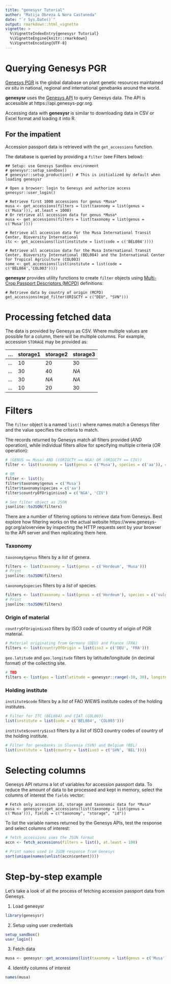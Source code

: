 ```yaml
---
title: "genesysr Tutorial"
author: "Matija Obreza & Nora Castaneda"
date: "`r Sys.Date()`"
output: rmarkdown::html_vignette
vignette: >
  %\VignetteIndexEntry{genesysr Tutorial}
  %\VignetteEngine{knitr::rmarkdown}
  %\VignetteEncoding{UTF-8}
---
```


Querying Genesys PGR
=====================

[Genesys PGR](https://www.genesys-pgr.org) is the global database on plant genetic resources
maintained *ex situ* in national, regional and international genebanks around the world.

**genesysr** uses the [Genesys API](https://www.genesys-pgr.org/doc/0/apis) to query Genesys data.
The API is accessible at https://api.genesys-pgr.org.

Accessing data with **genesysr** is similar to downloading data in CSV or Excel format and loading
it into R.

## For the impatient

Accession passport data is retrieved with the `get_accessions` function.

The database is queried by providing a `filter` (see Filters below):

```
## Setup: use Genesys Sandbox environment
# genesysr::setup_sandbox()
# genesysr::setup_production() # This is initialized by default when loading genesysr

# Open a browser: login to Genesys and authorize access
genesysr::user_login()

# Retrieve first 1000 accessions for genus *Musa*
musa <- get_accessions(filters = list(taxonomy = list(genus = c('Musa'))), at.least = 1000)
# Or retrieve all accession data for genus *Musa*
musa <- get_accessions(filters = list(taxonomy = list(genus = c('Musa'))))

# Retrieve all accession data for the Musa International Transit Center, Bioversity International
itc <- get_accessions(list(institute = list(code = c('BEL084'))))

# Retrieve all accession data for the Musa International Transit Center, Bioversity International (BEL084) and the International Center for Tropical Agriculture (COL003)
some <- get_accessions(list(institute = list(code = c('BEL084','COL003'))))
```

**genesysr** provides utility functions to create `filter` objects using [Multi-Crop Passport Descriptors (MCPD)](https://www.genesys-pgr.org/documentation/basics) definitions:

```
# Retrieve data by country of origin (MCPD)
get_accessions(mcpd_filter(ORIGCTY = c("DEU", "SVN")))
```

# Processing fetched data

The data is provided by Genesys as CSV. Where multiple values are possible for a column,
there will be multiple columns. For example, accession `STORAGE` may be provided as:

|...|storage1|storage2|storage3|
|--|--|--|--|
|...|10|20|30|
|...|30|40|*NA*|
|...|30|*NA*|*NA*|
|...|10|20|30|

# Filters

The `filter` object is a named `list()` where names match a Genesys filter and the value
specifies the criteria to match.

The records returned by Genesys match all filters provided (*AND* operation), while individual filters
allow for specifying multiple criteria (*OR* operation):

```r
# (GENUS == Musa) AND ((ORIGCTY == NGA) OR (ORIGCTY == CIV))
filter <- list(taxonomy = list(genus = c('Musa'), species = c('aa')), countryOfOrigin = list(iso3 = c('NGA', 'CIV')))

# OR
filter <- list();
filter$taxonomy$genus = c('Musa')
filter$taxonomy$species = c('aa')
filter$countryOfOrigin$iso3 = c('NGA', 'CIV')

# See filter object as JSON
jsonlite::toJSON(filters)
```

There are a number of filtering options to retrieve data from Genesys. Best explore how filtering 
works on the actual website https://www.genesys-pgr.org/a/overview by inspecting the HTTP requests
sent by your browser to the API server and then replicating them here.

### Taxonomy

`taxonomy$genus` filters by a *list* of genera.

```r
filters <- list(taxonomy = list(genus = c('Hordeum', 'Musa')))
# Print
jsonlite::toJSON(filters)
```

`taxonomy$species` filters by a *list* of species.

```r
filters <- list(taxonomy = list(genus = c('Hordeum'), species = c('vulgare')))
# Print
jsonlite::toJSON(filters)
```

### Origin of material

`countryOfOrigin$iso3` filters by ISO3 code of country of origin of PGR material.

```r
# Material originating from Germany (DEU) and France (FRA)
filters <- list(countryOfOrigin = list(iso3 = c('DEU', 'FRA')))
```

`geo.latitude` and `geo.longitude` filters by latitude/longitude (in decimal format) of the
collecting site.

```r
# TBD
filters <- list(geo = list(latitude = genesysr::range(-10, 30), longitude = genesysr::range(30, 50)))
```


### Holding institute

`institute$code` filters by a *list* of FAO WIEWS institute codes of the holding institutes.

```r
# Filter for ITC (BEL084) and CIAT (COL003)
list(institute = list(code = c('BEL084', 'COL003')))
```

`institute$country$iso3` filters by a *list* of ISO3 country codes of country of the holding institute.

```r
# Filter for genebanks in Slovenia (SVN) and Belgium (BEL)
list(institute = list(country = list(iso3 = c('SVN', 'BEL'))))
```

# Selecting columns

Genesys API returns a lot of variables for accession passport data.
To reduce the amount of data to be processed and kept in memory, select the columns of interest the `fields` vector:

```
# Fetch only accession id, storage and taxonomic data for *Musa*
musa <- genesysr::get_accessions(list(taxonomy = list(genus = c('Musa'))), fields = c("taxonomy", "storage", "id"))
```

To list the variable names returned by the Genesys APIs, test the response and select columns of interest:

```r
# fetch_accessions uses the JSON format
accn <- fetch_accessions(filters = list(), at.least = 100)

# Print names used in JSON response from Genesys
sort(unique(names(unlist(accn$content))))
```


# Step-by-step example

Let's take a look of all the process of fetching accession passport data from Genesys.

1. Load genesysr

```r
library(genesysr)
```

2. Setup using user credentials

```r
setup_sandbox()
user_login()
```

3. Fetch data

```r
musa <- genesysr::get_accessions(list(taxonomy = list(genus = c('Musa'))), at.least = 1000)
```

4. Identify columns of interest

```r
names(musa)
```
